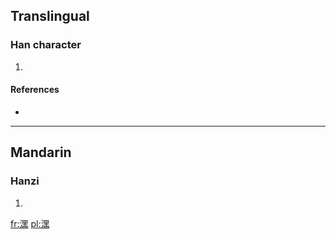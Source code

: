 ==Translingual==

===Han character===
{{Han char|rn=85|rad=水|as=12|sn=15|four=3613<sub>1</sub>|canj=水田土火 (EWGF)}}

# {{defn|Han|sort=水12}}

====References====
* {{Han ref|kx=0651.010|dkj=18290|dj=1061.130|hdz=31742.070|uh=6F76|ud=28534|bh=E648|bd=58952}}

----

==Mandarin==

===Hanzi===
{{cmn-hanzi|pin=[[bì]] ([[bi4]]), [[hēi]] ([[hei1]])|wg=pi<sup>4</sup>, hei<sup>1</sup>}}

# {{defn|Mandarin|sort=水12}}

[[fr:潶]]
[[pl:潶]]